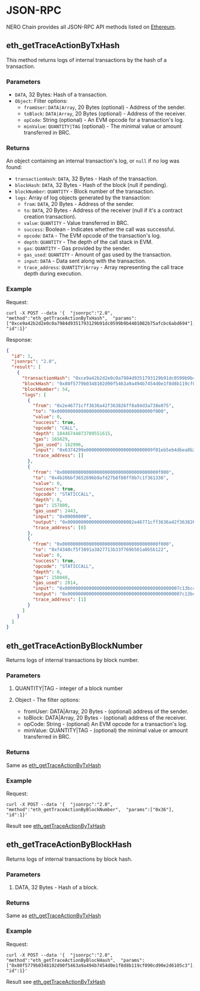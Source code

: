 # JSON-RPC

NERO Chain provides all JSON-RPC API methods listed on [Ethereum](https://ethereum.org/developers/docs/apis/json-rpc#json-rpc-methods).

## eth_getTraceActionByTxHash

This method returns logs of internal transactions by the hash of a transaction.

### Parameters

- `DATA`, 32 Bytes: Hash of a transaction.
- `Object`: Filter options:
  - `fromUser`: `DATA|Array`, 20 Bytes (optional) - Address of the sender.
  - `toBlock`: `DATA|Array`, 20 Bytes (optional) - Address of the receiver.
  - `opCode`: String (optional) - An EVM opcode for a transaction's log.
  - `minValue`: `QUANTITY|TAG` (optional) - The minimal value or amount transferred in BRC.

### Returns

An object containing an internal transaction's log, or `null` if no log was found:

- `transactionHash`: `DATA`, 32 Bytes - Hash of the transaction.
- `blockHash`: `DATA`, 32 Bytes - Hash of the block (null if pending).
- `blockNumber`: `QUANTITY` - Block number of the transaction.
- `logs`: Array of log objects generated by the transaction:
  - `from`: `DATA`, 20 Bytes - Address of the sender.
  - `to`: `DATA`, 20 Bytes - Address of the receiver (null if it's a contract creation transaction).
  - `value`: `QUANTITY` - Value transferred in BRC.
  - `success`: Boolean - Indicates whether the call was successful.
  - `opcode`: `DATA` - The EVM opcode of the transaction's log.
  - `depth`: `QUANTITY` - The depth of the call stack in EVM.
  - `gas`: `QUANTITY` - Gas provided by the sender.
  - `gas_used`: `QUANTITY` - Amount of gas used by the transaction.
  - `input`: `DATA` - Data sent along with the transaction.
  - `trace_address`: `QUANTITY|Array` - Array representing the call trace depth during execution.

### Example

Request:

```shell
curl -X POST --data '{  "jsonrpc":"2.0",  "method":"eth_getTraceActionByTxHash",  "params":["0xce9a42b2d2e0c0a7984d9351793129b91dc0599b9b4401082b75afcbc6abd694"], "id":1}'
```

Response:

```json
{
  "id": 1,
  "jsonrpc": "2.0",
  "result": [
    {
      "transactionHash": "0xce9a42b2d2e0c0a7984d9351793129b91dc0599b9b4401082b75afcbc6abd694",
      "blockHash": "0x80f5779b0348102d90f5463a9a494b7454d0e1f8d8b119cf090cd90e2d6105c3",
      "blockNumber": 54,
      "logs": [
        {
          "from": "0x2e46771cff3636a42f363826ff8a94d3a738e075",
          "to": "0x000000000000000000000000000000000000f000",
          "value": 0,
          "success": true,
          "opcode": "CALL",
          "depth": 18446744073709551615,
          "gas": 165629,
          "gas_used": 162996,
          "input": "0x6374299e0000000000000000000000009f01eb5eb4dbea8b2cecc679050819990ab68a1a000000000000000000000000000000000000000000295be96e64066972000000",
          "trace_address": []
        },
        {
          "from": "0x000000000000000000000000000000000000f000",
          "to": "0x4b20bbf3652696b9afd27b8f88ff8b7c1f361336",
          "value": 0,
          "success": true,
          "opcode": "STATICCALL",
          "depth": 0,
          "gas": 157800,
          "gas_used": 2443,
          "input": "0x00000000",
          "output": "0x0000000000000000000000002e46771cff3636a42f363826ff8a94d3a738e075",
          "trace_address": [0]
        },
        {
          "from": "0x000000000000000000000000000000000000f000",
          "to": "0xf4340cf5f3891a3827713b33f769b501a0b5b122",
          "value": 0,
          "success": true,
          "opcode": "STATICCALL",
          "depth": 0,
          "gas": 150040,
          "gas_used": 2814,
          "input": "0x0000000000000000000000000000000000000000007c13bc4b2c133c560000000000000000000000000000000000000000000000007c13bc4b2c133c5600000000000000",
          "output": "0x0000000000000000000000000000000000000000007c13bc4b2c133c56000000",
          "trace_address": [1]
        }
      ]
    }
  ]
}
```

## eth_getTraceActionByBlockNumber

Returns logs of internal transactions by block number.

### Parameters

1. QUANTITY|TAG - integer of a block number

2. Object - The filter options:
   - fromUser: DATA|Array, 20 Bytes - (optional) address of the sender.
   - toBlock: DATA|Array, 20 Bytes - (optional) address of the receiver.
   - opCode: String - (optional) An EVM opcode for a transaction's log.
   - minValue: QUANTITY|TAG - (optional) the minimal value or amount transferred in BRC.

### Returns

Same as [eth_getTraceActionByTxHash](#returns)

### Example

Request:

```shell
curl -X POST --data '{  "jsonrpc":"2.0",  "method":"eth_getTraceActionByBlockNumber",  "params":["0x36"],  "id":1}'
```

Result see [eth_getTraceActionByTxHash](#example)

## eth_getTraceActionByBlockHash

Returns logs of internal transactions by block hash.

### Parameters

1. DATA, 32 Bytes - Hash of a block.

### Returns

Same as [eth_getTraceActionByTxHash](#returns)

### Example

Request:

```shell
curl -X POST --data '{  "jsonrpc":"2.0",  "method":"eth_getTraceActionByBlockHash",  "params":["0x80f5779b0348102d90f5463a9a494b7454d0e1f8d8b119cf090cd90e2d6105c3"],  "id":1}'
```

Result see [eth_getTraceActionByTxHash](#example)
